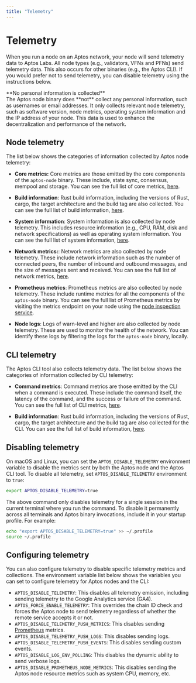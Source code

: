 ```yaml
---
title: "Telemetry"
---
```



# Telemetry

When you run a node on an Aptos network, your node will send telemetry data to Aptos Labs. All node types
(e.g., validators, VFNs and PFNs) send telemetry data. This also occurs for other binaries (e.g., the Aptos CLI).
If you would prefer not to send telemetry, you can disable telemetry using the instructions below.

<Callout type="info">
**No personal information is collected**<br />
The Aptos node binary does **not** collect any personal information, such as usernames or email addresses.
It only collects relevant node telemetry, such as software version, node metrics, operating system information and the IP
address of your node. This data is used to enhance the decentralization and performance of the network.
</Callout>

## Node telemetry

The list below shows the categories of information collected by Aptos node telemetry:

- **Core metrics:** Core metrics are those emitted by the core components of the `aptos-node` binary. These include,
  state sync, consensus, mempool and storage. You can see the full list of core metrics,
  [here](https://github.com/aptos-labs/aptos-core/blob/main/crates/aptos-telemetry/src/core_metrics.rs#L14-L29).

- **Build information**: Rust build information, including the versions of Rust, cargo, the target architecture and
  the build tag are also collected. You can see the full list of build information, [here](https://github.com/aptos-labs/aptos-core/blob/main/crates/aptos-build-info/src/lib.rs#L8-L20).

- **System information**: System information is also collected by node telemetry. This includes resource information
  (e.g., CPU, RAM, disk and network specifications) as well as operating system information. You can see the full list of
  system information, [here](https://github.com/aptos-labs/aptos-core/blob/main/crates/aptos-telemetry/src/system_information.rs#L14-L32).

- **Network metrics:**: Network metrics are also collected by node telemetry. These include network information such as
  the number of connected peers, the number of inbound and outbound messages, and the size of messages sent and received.
  You can see the full list of network metrics, [here](https://github.com/aptos-labs/aptos-core/blob/main/crates/aptos-telemetry/src/network_metrics.rs#L12-L17).

- **Prometheus metrics**: Prometheus metrics are also collected by node telemetry. These include runtime metrics
  for all the components of the `aptos-node` binary. You can see the full list of Prometheus metrics by visiting the
  metrics endpoint on your node using the [node inspection service](../nodes/measure/node-inspection-service.md).

- **Node logs**: Logs of warn-level and higher are also collected by node telemetry. These are used to monitor the
  health of the network. You can identify these logs by filtering the logs for the `aptos-node` binary, locally.

## CLI telemetry

The Aptos CLI tool also collects telemetry data. The list below shows the categories of information collected by
CLI telemetry:

- **Command metrics**: Command metrics are those emitted by the CLI when a command is executed. These
  include the command itself, the latency of the command, and the success or failure of the command. You can see
  the full list of CLI metrics,
  [here](https://github.com/aptos-labs/aptos-core/blob/main/crates/aptos-telemetry/src/cli_metrics.rs#L12-L15).

- **Build information**: Rust build information, including the versions of Rust, cargo, the target architecture and
  the build tag are also collected for the CLI. You can see the full list of build information, [here](https://github.com/aptos-labs/aptos-core/blob/main/crates/aptos-build-info/src/lib.rs#L8-L20).

## Disabling telemetry

On macOS and Linux, you can set the `APTOS_DISABLE_TELEMETRY` environment variable to disable the metrics sent by
both the Aptos node and the Aptos CLI tool. To disable all telemetry, set `APTOS_DISABLE_TELEMETRY` environment to `true`:

```bash filename="Terminal"
export APTOS_DISABLE_TELEMETRY=true
```

The above command only disables telemetry for a single session in the current terminal where you run the command.
To disable it permanently across all terminals and Aptos binary invocations, include it in your startup profile.
For example:

```bash filename="Terminal"
echo "export APTOS_DISABLE_TELEMETRY=true" >> ~/.profile
source ~/.profile
```

## Configuring telemetry

You can also configure telemetry to disable specific telemetry metrics and collections. The environment variable
list below shows the variables you can set to configure telemetry for Aptos nodes and the CLI:

- `APTOS_DISABLE_TELEMETRY`: This disables all telemetry emission, including sending telemetry to the Google Analytics service (GA4).
- `APTOS_FORCE_ENABLE_TELEMETRY`: This overrides the chain ID check and forces the Aptos node to send telemetry regardless of whether the remote service accepts it or not.
- `APTOS_DISABLE_TELEMETRY_PUSH_METRICS`: This disables sending [Prometheus](https://prometheus.io/) metrics.
- `APTOS_DISABLE_TELEMETRY_PUSH_LOGS`: This disables sending logs.
- `APTOS_DISABLE_TELEMETRY_PUSH_EVENTS`: This disables sending custom events.
- `APTOS_DISABLE_LOG_ENV_POLLING`: This disables the dynamic ability to send verbose logs.
- `APTOS_DISABLE_PROMETHEUS_NODE_METRICS`: This disables sending the Aptos node resource metrics such as system CPU, memory, etc.
